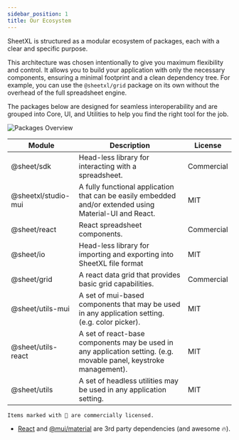 ```yaml
---
sidebar_position: 1
title: Our Ecosystem
---
```


SheetXL is structured as a modular ecosystem of packages, each with a clear and specific purpose.

This architecture was chosen intentionally to give you maximum flexibility and control. It allows
you to build your application with only the necessary components, ensuring a minimal footprint
and a clean dependency tree. For example, you can use the `@sheetxl/grid` package on its own without
the overhead of the full spreadsheet engine.

The packages below are designed for seamless interoperability and are grouped into Core, UI, and Utilities to help you find the right tool for the job.

![Packages Overview](./img/modules-overview.png)

| Module     | Description | License |
|------------|------|----|
| @sheet/sdk | Head-less library for interacting with a spreadsheet.  | Commercial |
| @sheetxl/studio-mui  | A fully functional application that can be easily embedded and/or extended using Material-UI and React. | MIT |
| @sheet/react  | React spreadsheet components. | Commercial |
| @sheet/io  | Head-less library for importing and exporting into SheetXL file format | MIT |
| @sheet/grid  | A react data grid that provides basic grid capabilities.  | Commercial |
| @sheet/utils-mui  | A set of mui-based components that may be used in any application setting. (e.g. color picker).  | MIT |
| @sheet/utils-react  | A set of react-base components may be used in any application setting. (e.g. movable panel, keystroke management).  | MIT |
| @sheet/utils  | A set of headless utilities may be used in any application setting. | MIT |

`Items marked with 💎 are commercially licensed.`

* [React](https://react.dev/) and [@mui/material](https://mui.com/core/) are 3rd party dependencies (and awesome 🔥).